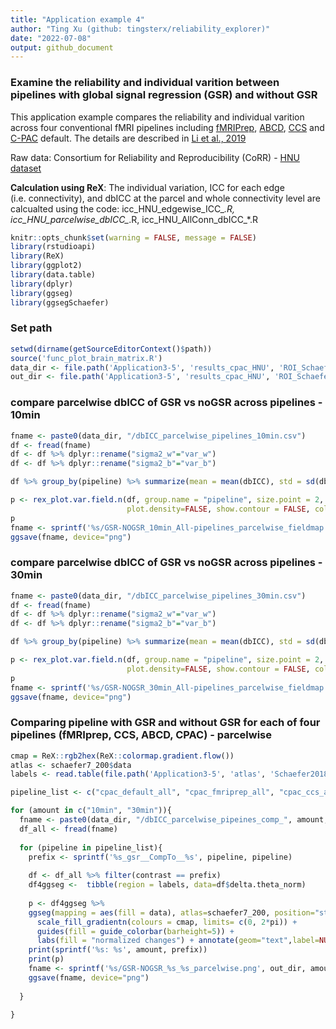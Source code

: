 ```yaml
---
title: "Application example 4"
author: "Ting Xu (github: tingsterx/reliability_explorer)"
date: "2022-07-08"
output: github_document
---
```


### Examine the reliability and individual varition between pipelines with global signal regression (GSR) and without GSR

This application example compares the reliability and individual varition across four conventional fMRI pipelines including [fMRIPrep](https://fmriprep.org/en/stable/), [ABCD](https://www.biorxiv.org/content/10.1101/2021.07.09.451638v1), [CCS](https://www.sciencedirect.com/science/article/abs/pii/S2095927316305394) and [C-PAC](https://fcp-indi.github.io/docs/latest/user/index) default. The details are described in [Li et al., 2019](https://www.biorxiv.org/content/10.1101/2021.12.01.470790v1)

Raw data: Consortium for Reliability and Reproducibility (CoRR) - [HNU dataset]( http://fcon_1000.projects.nitrc.org/indi/CoRR/html/hnu_1.html)

**Calculation using ReX**: The individual variation, ICC for each edge (i.e. connectivity), and dbICC at the parcel and whole connectivity level are calcualted using the code: icc_HNU_edgewise_ICC_*.R, icc_HNU_parcelwise_dbICC_*.R, icc_HNU_AllConn_dbICC_*.R


```r
knitr::opts_chunk$set(warning = FALSE, message = FALSE) 
library(rstudioapi)
library(ReX)
library(ggplot2)
library(data.table)
library(dplyr)
library(ggseg)
library(ggsegSchaefer)
```

### Set path
```r
setwd(dirname(getSourceEditorContext()$path))
source('func_plot_brain_matrix.R')
data_dir <- file.path('Application3-5', 'results_cpac_HNU', 'ROI_Schaefer200', 'rex_dbICC_per_parcel')
out_dir <- file.path('Application3-5', 'results_cpac_HNU', 'ROI_Schaefer200', 'rex_dbICC_per_parcel_plot')
```

### compare parcelwise dbICC of GSR vs noGSR across pipelines - 10min
```r
fname <- paste0(data_dir, "/dbICC_parcelwise_pipelines_10min.csv")
df <- fread(fname)
df <- df %>% dplyr::rename("sigma2_w"="var_w")
df <- df %>% dplyr::rename("sigma2_b"="var_b")

df %>% group_by(pipeline) %>% summarize(mean = mean(dbICC), std = sd(dbICC))

p <- rex_plot.var.field.n(df, group.name = "pipeline", size.point = 2, color.brewer.pla = "Paired",
                          plot.density=FALSE, show.contour = FALSE, color.point.border = NULL, axis.max=10)
p
fname <- sprintf('%s/GSR-NOGSR_10min_All-pipelines_parcelwise_fieldmap.png', out_dir)
ggsave(fname, device="png")
```

### compare parcelwise dbICC of GSR vs noGSR across pipelines - 30min
```r
fname <- paste0(data_dir, "/dbICC_parcelwise_pipelines_30min.csv")
df <- fread(fname)
df <- df %>% dplyr::rename("sigma2_w"="var_w")
df <- df %>% dplyr::rename("sigma2_b"="var_b")

df %>% group_by(pipeline) %>% summarize(mean = mean(dbICC), std = sd(dbICC))

p <- rex_plot.var.field.n(df, group.name = "pipeline", size.point = 2, color.brewer.pla = "Paired",
                          plot.density=FALSE, show.contour = FALSE, color.point.border = NULL)
p
fname <- sprintf('%s/GSR-NOGSR_30min_All-pipelines_parcelwise_fieldmap.png', out_dir)
ggsave(fname, device="png")
```

### Comparing pipeline with GSR and without GSR for each of four pipelines (fMRIprep, CCS, ABCD, CPAC) - parcelwise
```r
cmap = ReX::rgb2hex(ReX::colormap.gradient.flow())
atlas <- schaefer7_200$data
labels <- read.table(file.path('Application3-5', 'atlas', 'Schaefer2018_200Parcels_7Networks_labels_MatchedTo_ggseg.txt'), header = TRUE)[,1]

pipeline_list <- c("cpac_default_all", "cpac_fmriprep_all", "cpac_ccs_all", "cpac_abcd_all")

for (amount in c("10min", "30min")){
  fname <- paste0(data_dir, "/dbICC_parcelwise_pipeines_comp_", amount, ".csv")
  df_all <- fread(fname)
  
  for (pipeline in pipeline_list){
    prefix <- sprintf('%s_gsr__CompTo__%s', pipeline, pipeline)
  
    df <- df_all %>% filter(contrast == prefix)
    df4ggseg <-  tibble(region = labels, data=df$delta.theta_norm)
    
    p <- df4ggseg %>% 
    ggseg(mapping = aes(fill = data), atlas=schaefer7_200, position="stacked") +
      scale_fill_gradientn(colours = cmap, limits= c(0, 2*pi)) +
      guides(fill = guide_colorbar(barheight=5)) +
      labs(fill = "normalized changes") + annotate(geom="text",label=NULL)
    print(sprintf('%s: %s', amount, prefix))
    print(p)
    fname <- sprintf('%s/GSR-NOGSR_%s_%s_parcelwise.png', out_dir, amount, prefix)
    ggsave(fname, device="png")
      
  }
  
}
```
